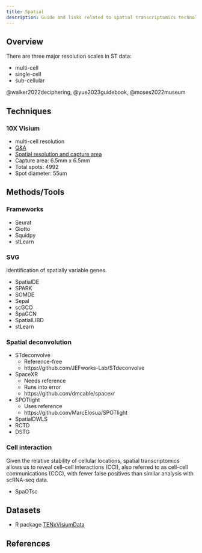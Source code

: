 ```yaml
---
title: Spatial
description: Guide and links related to spatial transcriptomics technologies and analyses.
---
```


## Overview

There are three major resolution scales in ST data:

- multi-cell
- single-cell
- sub-cellular

@walker2022deciphering, @yue2023guidebook, @moses2022museum

## Techniques
### 10X Visium

- multi-cell resolution
- [Q&A](https://kb.10xgenomics.com/hc/en-us/categories/360002304851-Visium)
- [Spatial resolution and capture area](https://kb.10xgenomics.com/hc/en-us/articles/360035487572-What-is-the-spatial-resolution-and-configuration-of-the-capture-area-of-the-Visium-Gene-Expression-Slide-)
- Capture area: 6.5mm x 6.5mm
- Total spots: 4992
- Spot diameter: 55um

## Methods/Tools

### Frameworks

- Seurat
- Giotto
- Squidpy
- stLearn

### SVG

Identification of spatially variable genes.

- SpatialDE
- SPARK
- SOMDE
- Sepal
- scGCO
- SpaGCN
- SpatialLIBD
- stLearn

### Spatial deconvolution

- STdeconvolve
  - Reference-free
  - https://github.com/JEFworks-Lab/STdeconvolve

- SpaceXR
  - Needs reference
  - Runs into error
  - https://github.com/dmcable/spacexr

- SPOTlight
  - Uses reference
  - https://github.com/MarcElosua/SPOTlight

- SpatialDWLS
- RCTD
- DSTG

### Cell interaction

Given the relative stability of cellular locations, spatial
transcriptomics allows us to reveal cell–cell interactions (CCI),
also referred to as cell-cell communications (CCC), with fewer
false positives than similar analysis with scRNA-seq data.

- SpaOTsc

## Datasets

- R package [TENxVisiumData](https://bioconductor.org/packages/release/data/experiment/vignettes/TENxVisiumData/inst/doc/vignette.html)

## References {.unnumbered}
